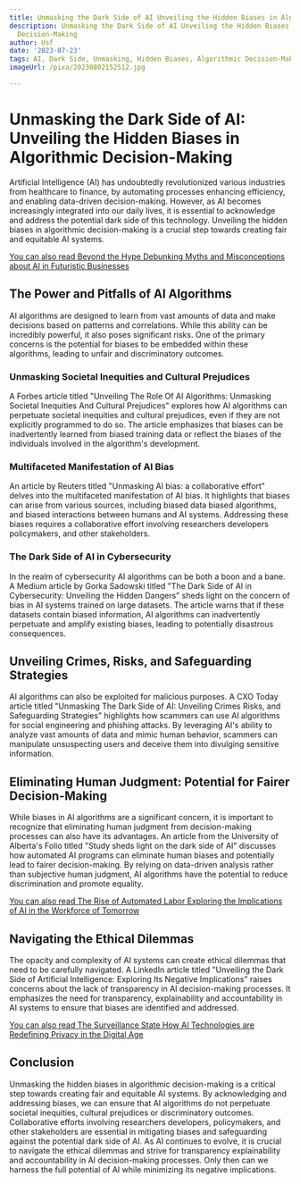 ```yaml
---
title: Unmasking the Dark Side of AI Unveiling the Hidden Biases in Algorithmic Decision-Making
description: Unmasking the Dark Side of AI Unveiling the Hidden Biases in Algorithmic
  Decision-Making
author: Usf
date: '2023-07-23'
tags: AI, Dark Side, Unmasking, Hidden Biases, Algorithmic Decision-Making
imageUrl: /pixa/20230802152512.jpg

---
```

# Unmasking  the Dark Side of AI: Unveiling the Hidden Biases in Algorithmic Decision-Making

Artificial Intelligence (AI) has undoubtedly revolutionized various industries from healthcare  to finance, by  automating  processes enhancing efficiency, and  enabling  data-driven decision-making. However, as  AI becomes increasingly integrated into our daily lives, it is  essential to acknowledge and address the potential dark side of this technology. Unveiling the hidden biases in algorithmic decision-making is a crucial step towards creating fair and equitable  AI systems.

[You can also read  Beyond the Hype Debunking Myths and Misconceptions about  AI in Futuristic Businesses](Beyond%20the%20Hype%20Debunking%20Myths%20and%20Misconceptions%20about%20AI%20in%20Futuristic%20Businesses)


## The Power and  Pitfalls of AI Algorithms

AI algorithms are designed  to learn from vast amounts of data and make decisions based on patterns and correlations. While this ability can be incredibly powerful, it also poses significant risks. One of the primary concerns is the potential  for  biases to be embedded within these algorithms, leading to unfair and discriminatory  outcomes.

### Unmasking Societal Inequities and Cultural Prejudices

A Forbes article titled "Unveiling The  Role Of AI  Algorithms: Unmasking Societal Inequities And Cultural Prejudices" explores how AI algorithms can perpetuate societal  inequities and cultural prejudices, even if  they are not explicitly programmed to do so. The article emphasizes that biases can be inadvertently learned from biased training data  or reflect the biases of the individuals involved in the algorithm's development.

### Multifaceted Manifestation of AI Bias

An article by Reuters  titled "Unmasking AI bias: a collaborative effort" delves into the multifaceted manifestation of AI bias. It highlights that biases can arise from various  sources, including biased data biased algorithms, and biased interactions between humans and AI systems.  Addressing  these  biases requires  a collaborative effort involving researchers developers policymakers, and other stakeholders.

### The Dark Side of AI in Cybersecurity

In the realm  of  cybersecurity AI algorithms can be both a boon and a bane. A Medium article by Gorka Sadowski titled "The Dark Side of AI in Cybersecurity: Unveiling the Hidden Dangers" sheds light on the concern of  bias in AI systems trained on large datasets. The article warns that if these datasets contain biased information,  AI algorithms can inadvertently perpetuate and amplify existing biases, leading to potentially  disastrous  consequences.

## Unveiling Crimes, Risks, and Safeguarding Strategies

AI algorithms  can also be exploited for malicious  purposes. A CXO Today article titled "Unmasking The Dark Side of  AI: Unveiling Crimes Risks, and Safeguarding  Strategies" highlights how  scammers can use AI algorithms for social engineering and phishing attacks. By leveraging AI's ability to analyze vast amounts of data and mimic human behavior, scammers can manipulate unsuspecting  users and deceive them into divulging sensitive information.

## Eliminating Human Judgment: Potential for Fairer Decision-Making

While biases in AI algorithms are a significant concern, it is important to recognize that eliminating human judgment from decision-making processes can  also have its advantages.  An article from the University  of  Alberta's Folio titled "Study sheds  light on the dark side of AI" discusses how automated AI programs can eliminate human biases and  potentially lead to fairer decision-making. By relying  on data-driven analysis  rather than subjective human  judgment, AI algorithms  have the potential to reduce discrimination and  promote equality.

[You can also read The Rise of Automated Labor Exploring the Implications of AI in the Workforce of Tomorrow](The%20Rise%20of%20Automated%20Labor%20Exploring%20the%20Implications%20of%20AI%20in%20the%20Workforce%20of%20Tomorrow)


##  Navigating the Ethical Dilemmas

The opacity and  complexity of AI systems can create  ethical dilemmas that need  to be carefully navigated. A LinkedIn article titled "Unveiling  the Dark  Side of Artificial Intelligence: Exploring Its Negative  Implications" raises concerns about the lack of transparency in AI decision-making  processes. It emphasizes  the need for transparency, explainability and accountability in AI systems to ensure that biases are identified and addressed.

[You  can also read The Surveillance State How AI Technologies are Redefining Privacy in the  Digital Age](The%20Surveillance%20State%20How%20AI%20Technologies%20are%20Redefining%20Privacy%20in%20the%20Digital%20Age)


## Conclusion

Unmasking the hidden biases in algorithmic decision-making  is  a critical step towards creating  fair and  equitable AI systems. By acknowledging and addressing biases, we can ensure that AI algorithms do not perpetuate societal inequities, cultural prejudices or discriminatory outcomes. Collaborative efforts involving researchers developers, policymakers, and  other stakeholders are essential in mitigating biases and safeguarding against the potential dark side of AI. As AI continues to evolve, it is crucial to navigate the ethical dilemmas and strive for  transparency explainability and accountability in AI decision-making processes.  Only then  can we harness the full potential of AI while minimizing  its negative implications.